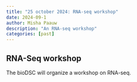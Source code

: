 ```yaml
---
title: "25 october 2024: RNA-seq workshop"
date: 2024-09-1
author: Misha Paauw
description: "An RNA-seq workshop"
categories: [past]
---
```


## RNA-Seq workshop

The bioDSC will organize a workshop on RNA-seq. 